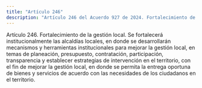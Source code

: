 ```yaml
---
title: "Artículo 246"
description: "Artículo 246 del Acuerdo 927 de 2024. Fortalecimiento de la gestión local."
---
```


Artículo 246. Fortalecimiento de la gestión local. Se fortalecerá institucionalmente las alcaldías locales, en donde se desarrollarán mecanismos y herramientas institucionales para mejorar la gestión local, en temas de planeación, presupuesto, contratación, participación, transparencia y establecer estrategias de intervención en el territorio, con el fin de mejorar la gestión local, en donde se permita la entrega oportuna de bienes y servicios de acuerdo con las necesidades de los ciudadanos en el territorio.
